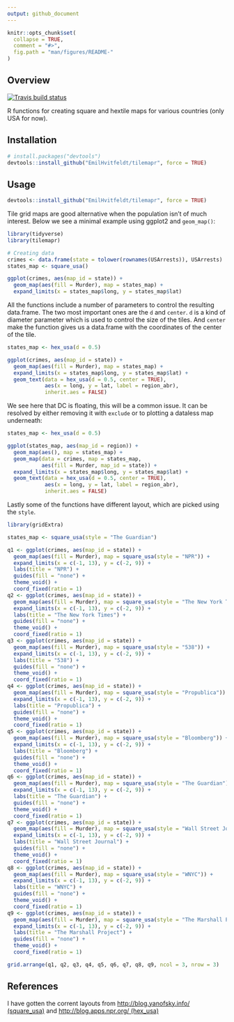 ```yaml
---
output: github_document
---
```


<!-- README.md is generated from README.Rmd. Please edit that file -->

```r
knitr::opts_chunk$set(
  collapse = TRUE,
  comment = "#>",
  fig.path = "man/figures/README-"
)
```

## Overview

[![Travis build status](https://travis-ci.org/EmilHvitfeldt/tilemapr.svg?branch=master)](https://travis-ci.org/EmilHvitfeldt/tilemapr)

R functions for creating square and hextile maps for various countries (only USA for now). 

## Installation

```r
# install.packages("devtools")
devtools::install_github("EmilHvitfeldt/tilemapr", force = TRUE)
```

## Usage

```r
devtools::install_github("EmilHvitfeldt/tilemapr", force = TRUE)
```


Tile grid maps are good alternative when the population isn't of much interest. Below we see a minimal example using ggplot2 and `geom_map()`:

```r
library(tidyverse)
library(tilemapr)

# Creating data
crimes <- data.frame(state = tolower(rownames(USArrests)), USArrests)
states_map <- square_usa()

ggplot(crimes, aes(map_id = state)) +
  geom_map(aes(fill = Murder), map = states_map) +
  expand_limits(x = states_map$long, y = states_map$lat)
```

All the functions include a number of parameters to control the resulting data.frame. The two most important ones are the `d` and `center`. `d` is a kind of diameter parameter which is used to control the size of the tiles. And `center` make the function gives us a data.frame with the coordinates of the center of the tile.

```r
states_map <- hex_usa(d = 0.5)

ggplot(crimes, aes(map_id = state)) +
  geom_map(aes(fill = Murder), map = states_map) +
  expand_limits(x = states_map$long, y = states_map$lat) +
  geom_text(data = hex_usa(d = 0.5, center = TRUE), 
            aes(x = long, y = lat, label = region_abr), 
            inherit.aes = FALSE)
```

We see here that DC is floating, this will be a common issue. It can be resolved by either removing it with `exclude` or to plotting a dataless map underneath:

```r
states_map <- hex_usa(d = 0.5)

ggplot(states_map, aes(map_id = region)) +
  geom_map(aes(), map = states_map) +
  geom_map(data = crimes, map = states_map,
           aes(fill = Murder, map_id = state)) +
  expand_limits(x = states_map$long, y = states_map$lat) +
  geom_text(data = hex_usa(d = 0.5, center = TRUE), 
            aes(x = long, y = lat, label = region_abr), 
            inherit.aes = FALSE)
```

Lastly some of the functions have different layout, which are picked using the `style`.

```r
library(gridExtra)

states_map <- square_usa(style = "The Guardian")

q1 <- ggplot(crimes, aes(map_id = state)) +
  geom_map(aes(fill = Murder), map = square_usa(style = "NPR")) +
  expand_limits(x = c(-1, 13), y = c(-2, 9)) +
  labs(title = "NPR") + 
  guides(fill = "none") +
  theme_void() + 
  coord_fixed(ratio = 1)
q2 <- ggplot(crimes, aes(map_id = state)) +
  geom_map(aes(fill = Murder), map = square_usa(style = "The New York Times")) +
  expand_limits(x = c(-1, 13), y = c(-2, 9)) +
  labs(title = "The New York Times") + 
  guides(fill = "none") +
  theme_void() + 
  coord_fixed(ratio = 1)
q3 <- ggplot(crimes, aes(map_id = state)) +
  geom_map(aes(fill = Murder), map = square_usa(style = "538")) +
  expand_limits(x = c(-1, 13), y = c(-2, 9)) +
  labs(title = "538") + 
  guides(fill = "none") +
  theme_void() + 
  coord_fixed(ratio = 1)
q4 <- ggplot(crimes, aes(map_id = state)) +
  geom_map(aes(fill = Murder), map = square_usa(style = "Propublica")) +
  expand_limits(x = c(-1, 13), y = c(-2, 9)) +
  labs(title = "Propublica") + 
  guides(fill = "none") +
  theme_void() + 
  coord_fixed(ratio = 1)
q5 <- ggplot(crimes, aes(map_id = state)) +
  geom_map(aes(fill = Murder), map = square_usa(style = "Bloomberg")) +
  expand_limits(x = c(-1, 13), y = c(-2, 9)) +
  labs(title = "Bloomberg") + 
  guides(fill = "none") +
  theme_void() + 
  coord_fixed(ratio = 1)
q6 <- ggplot(crimes, aes(map_id = state)) +
  geom_map(aes(fill = Murder), map = square_usa(style = "The Guardian")) +
  expand_limits(x = c(-1, 13), y = c(-2, 9)) +
  labs(title = "The Guardian") + 
  guides(fill = "none") +
  theme_void() + 
  coord_fixed(ratio = 1)
q7 <- ggplot(crimes, aes(map_id = state)) +
  geom_map(aes(fill = Murder), map = square_usa(style = "Wall Street Journal")) +
  expand_limits(x = c(-1, 13), y = c(-2, 9)) +
  labs(title = "Wall Street Journal") + 
  guides(fill = "none") +
  theme_void() + 
  coord_fixed(ratio = 1)
q8 <- ggplot(crimes, aes(map_id = state)) +
  geom_map(aes(fill = Murder), map = square_usa(style = "WNYC")) +
  expand_limits(x = c(-1, 13), y = c(-2, 9)) +
  labs(title = "WNYC") + 
  guides(fill = "none") +
  theme_void() + 
  coord_fixed(ratio = 1)
q9 <- ggplot(crimes, aes(map_id = state)) +
  geom_map(aes(fill = Murder), map = square_usa(style = "The Marshall Project")) +
  expand_limits(x = c(-1, 13), y = c(-2, 9)) +
  labs(title = "The Marshall Project") + 
  guides(fill = "none") +
  theme_void() + 
  coord_fixed(ratio = 1)

grid.arrange(q1, q2, q3, q4, q5, q6, q7, q8, q9, ncol = 3, nrow = 3)
```

## References

I have gotten the corrent layouts from [http://blog.yanofsky.info/ (square_usa)](http://blog.yanofsky.info/post/117635988235/there-appears-to-be-some-disagreement-on-the?tweet=tweet) and [http://blog.apps.npr.org/ (hex_usa)](http://blog.apps.npr.org/2015/05/11/hex-tile-maps.html)
